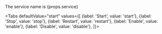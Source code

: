 

<div>The service name is {props.service}</div>

<Tabs
  defaultValue="start"
  values={[
    {label: 'Start', value: 'start'},
    {label: 'Stop', value: 'stop'},
    {label: 'Restart', value: 'restart'},
    {label: 'Enable', value: 'enable'},
    {label: 'Disable', value: 'disable'},
  ]}>
  <TabItem value="start"><CodeSnippet code="sudo systemctl start {props.service}" lang="bash"></CodeSnippet></TabItem>
  <TabItem value="stop"><CodeSnippet code="sudo systemctl stop {props.service}" lang="bash"></CodeSnippet></TabItem>
  <TabItem value="restart"><CodeSnippet code="sudo systemctl restart {props.service}" lang="bash"></CodeSnippet></TabItem>
  <TabItem value="enable"><CodeSnippet code="sudo systemctl enable {props.service}" lang="bash"></CodeSnippet></TabItem>
  <TabItem value="disable"><CodeSnippet code="sudo systemctl disable {props.service}" lang="bash"></CodeSnippet></TabItem>
</Tabs>